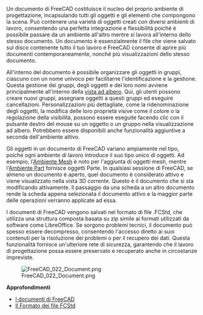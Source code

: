 <languages/>

{{Docnav/it
|[[Manual:Navigating_in_the_3D_view/it|Navigare nella vista 3D]]
|[[Manual:Parametric_objects/it|Gli oggetti parametrici]]
|[[Manual:Introduction/it|Pagina iniziale del manuale]]
|IconC = Crystal_Clear_manual.png
}}

{{Manual:TOC}}

<div class="mw-translate-fuzzy">
Un documento di FreeCAD costituisce il nucleo del proprio ambiente di progettazione, incapsulando tutti gli oggetti e gli elementi che compongono la scena. Può contenere una varietà di oggetti creati con diversi ambienti di lavoro, consentendo una perfetta integrazione e flessibilità poiché è possibile passare da un ambiente all'altro mentre si lavora all'interno dello stesso documento. Un documento è essenzialmente il file che viene salvato sul disco contenente tutto il tuo lavoro e FreeCAD consente di aprire più documenti contemporaneamente, nonché più visualizzazioni dello stesso documento.
</div>

All'interno del documento è possibile organizzare gli oggetti in gruppi, ciascuno con un nome univoco per facilitarne l'identificazione e la gestione. Questa gestione dei gruppi, degli oggetti e dei loro nomi avviene principalmente all'interno della [[tree_view/it|vista ad albero]]. Qui, gli utenti possono creare nuovi gruppi, assegnare oggetti a questi gruppi ed eseguire cancellazioni. Personalizzazioni più dettagliate, come la ridenominazione degli oggetti, la modifica delle loro proprietà visive come il colore o la regolazione della visibilità, possono essere eseguite facendo clic con il pulsante destro del mouse su un oggetto o un gruppo nella visualizzazione ad albero. Potrebbero essere disponibili anche funzionalità aggiuntive a seconda dell'ambiente attivo.

Gli oggetti in un documento di FreeCAD variano ampiamente nel tipo, poiché ogni ambiente di lavoro introduce il suo tipo unico di oggetti. Ad esempio, l'[[Mesh_Workbench/it|Ambiente Mesh]] è noto per l'aggiunta di oggetti mesh, mentre l'[[Part_Workbench/it|Ambiente Part]] fornisce oggetti Parte. In qualsiasi sessione di FreeCAD, se almeno un documento è aperto, quel documento è considerato attivo e viene visualizzato nella vista 3D corrente. Questo è il documento che si sta modificando attivamente. Il passaggio da una scheda a un altro documento rende la scheda appena selezionata il documento attivo e la maggior parte delle operazioni verranno applicate ad essa.

I documenti di FreeCAD vengono salvati nel formato di file .FCStd, che utilizza una struttura composta basata su zip simile ai formati utilizzati da software come LibreOffice. Se sorgono problemi tecnici, il documento può spesso essere decompresso, consentendo l'accesso diretto ai suoi contenuti per la risoluzione dei problemi o per il recupero dei dati. Questa funzionalità fornisce un'ulteriore rete di sicurezza, garantendo che il lavoro di progettazione possa essere preservato e recuperato anche in circostanze impreviste.

[[Image:FreeCAD_022_Document.png]]

'''Approfondimenti'''

* [[Document_structure/it|I documenti di FreeCAD]]
* [[File_Format_FCStd/it|Il Formato dei file FCStd]]


{{Docnav/it
|[[Manual:Navigating_in_the_3D_view/it|Navigare nella vista 3D]]
|[[Manual:Parametric_objects/it|Gli oggetti parametrici]]
|[[Manual:Introduction/it|Pagina iniziale del manuale]]
|IconC = Crystal_Clear_manual.png
}}